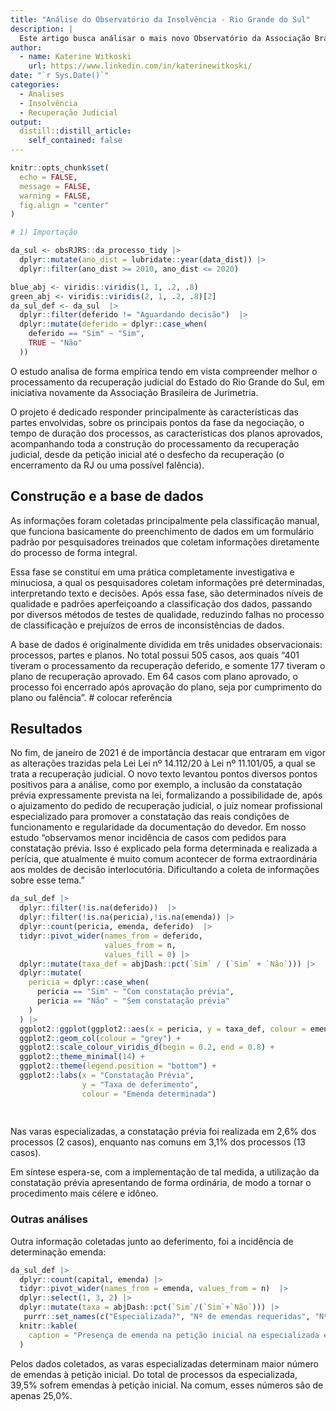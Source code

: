 ```yaml
---
title: "Análise do Observatório da Insolvência - Rio Grande do Sul"
description: |
  Este artigo busca análisar o mais novo Observatório da Associação Brasileira de Jurimetria. A base de dados é composta por recuperações judiciais do Estado do Rio Grande do Sul.
author:
  - name: Katerine Witkoski
    url: https://www.linkedin.com/in/katerinewitkoski/
date: "`r Sys.Date()`"
categories:
  - Analises
  - Insolvência
  - Recuperação Judicial
output:
  distill::distill_article:
    self_contained: false
---
```


```r
knitr::opts_chunk$set(
  echo = FALSE,
  message = FALSE,
  warning = FALSE,
  fig.align = "center"
)

```


```r
# 1) Importação

da_sul <- obsRJRS::da_processo_tidy |> 
  dplyr::mutate(ano_dist = lubridate::year(data_dist)) |> 
  dplyr::filter(ano_dist >= 2010, ano_dist <= 2020)

blue_abj <- viridis::viridis(1, 1, .2, .8)
green_abj <- viridis::viridis(2, 1, .2, .8)[2]
da_sul_def <- da_sul  |> 
  dplyr::filter(deferido != "Aguardando decisão")  |> 
  dplyr::mutate(deferido = dplyr::case_when(
    deferido == "Sim" ~ "Sim",
    TRUE ~ "Não"
  ))

```

O estudo analisa de forma empírica tendo em vista compreender melhor o processamento da recuperação judicial do Estado do Rio Grande do Sul, em iniciativa novamente da Associação Brasileira de Jurimetria. 

O projeto é dedicado responder principalmente às características das partes envolvidas, sobre os principais pontos da fase da negociação, o tempo de duração dos processos, as características dos planos aprovados, acompanhando toda a construção do processamento da recuperação judicial, desde da petição inicial até o desfecho da recuperação (o encerramento da RJ ou uma possível falência). 

## Construção e a base de dados


As informações foram coletadas principalmente pela classificação manual, que funciona basicamente do preenchimento de dados em um formulário padrão por pesquisadores treinados que coletam informações diretamente do processo de forma integral. 

Essa fase se constituí em uma prática completamente investigativa e minuciosa, a qual os pesquisadores coletam informações pré determinadas, interpretando texto e decisões. Após essa fase, são determinados níveis de qualidade e padrões aperfeiçoando a classificação dos dados, passando por diversos métodos de testes de qualidade, reduzindo falhas no processo de classificação e prejuízos de erros de inconsistências de dados. 

A base de dados é originalmente dividida em três unidades observacionais: processos, partes e planos.  No total possui 505 casos, aos quais “401 tiveram o processamento da recuperação deferido, e somente 177 tiveram o plano de recuperação aprovado. Em 64 casos com plano aprovado, o processo foi encerrado após aprovação do plano, seja por cumprimento do plano ou falência”.  # colocar referência

## Resultados

No fim, de janeiro de 2021 é de importância destacar que entraram em vigor as alterações trazidas pela Lei Lei nº 14.112/20 à Lei nº 11.101/05, a qual se trata a recuperação judicial. O novo texto levantou pontos diversos pontos positivos para a análise, como por exemplo, a inclusão da constatação prévia expressamente prevista na lei, formalizando a possibilidade de, após o ajuizamento do pedido de recuperação judicial, o juiz nomear profissional especializado para promover a constatação das reais condições de funcionamento e regularidade da documentação do devedor. 
Em nosso estudo “observamos menor incidência de casos com pedidos para constatação prévia. Isso é explicado pela forma determinada e realizada a perícia, que atualmente é muito comum acontecer de forma extraordinária aos moldes de decisão interlocutória. Dificultando a coleta de informações sobre esse tema.”

```r
da_sul_def |>
  dplyr::filter(!is.na(deferido))  |>
  dplyr::filter(!is.na(pericia),!is.na(emenda)) |>
  dplyr::count(pericia, emenda, deferido)  |>
  tidyr::pivot_wider(names_from = deferido,
                     values_from = n,
                     values_fill = 0) |>
  dplyr::mutate(taxa_def = abjDash::pct(`Sim` / (`Sim` + `Não`))) |>
  dplyr::mutate(
    pericia = dplyr::case_when(
      pericia == "Sim" ~ "Com constatação prévia",
      pericia == "Não" ~ "Sem constatação prévia"
    )
  ) |>
  ggplot2::ggplot(ggplot2::aes(x = pericia, y = taxa_def, colour = emenda)) +
  ggplot2::geom_col(colour = "grey") +
  ggplot2::scale_colour_viridis_d(begin = 0.2, end = 0.8) +
  ggplot2::theme_minimal(14) +
  ggplot2::theme(legend.position = "bottom") +
  ggplot2::labs(x = "Constatação Prévia",
                y = "Taxa de deferimento",
                colour = "Emenda determinada")
  
  
```

Nas varas especializadas, a constatação prévia foi realizada em 2,6% dos processos (2 casos), enquanto nas comuns em 3,1% dos processos (13 casos).

Em síntese espera-se, com a implementação de tal medida, a utilização da constatação prévia apresentando de forma ordinária, de modo a tornar o procedimento mais célere e idôneo.


### Outras análises 

Outra informação coletadas junto ao deferimento, foi a incidência de determinação emenda: 

```r
da_sul_def |>
  dplyr::count(capital, emenda) |> 
  tidyr::pivot_wider(names_from = emenda, values_from = n)  |> 
  dplyr::select(1, 3, 2) |> 
  dplyr::mutate(taxa = abjDash::pct(`Sim`/(`Sim`+`Não`))) |> 
   purrr::set_names(c("Especializada?", "Nº de emendas requeridas", "Nº de PIs sem emenda", "Taxa emenda")) |> 
  knitr::kable(
    caption = "Presença de emenda na petição inicial na especializada e na comum."
  )
```



Pelos dados coletados, as varas especializadas determinam maior número de emendas à petição inicial. Do total de processos da especializada, 39,5% sofrem emendas à petição inicial. Na comum, esses números são de apenas 25,0%.

